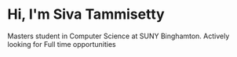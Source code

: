 # Hi, I'm Siva Tammisetty

Masters student in Computer Science at SUNY Binghamton. Actively looking for Full time opportunities